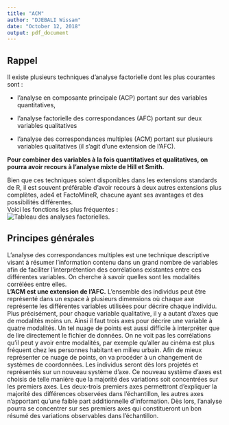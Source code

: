 ```yaml
---
title: "ACM"
author: "DJEBALI Wissam"
date: "October 12, 2018"
output: pdf_document
---
```


## Rappel
Il existe plusieurs techniques d’analyse factorielle dont les plus courantes sont :  

* l’analyse en composante principale (ACP) portant sur des variables quantitatives,  

* l’analyse factorielle des correspondances (AFC) portant sur deux variables qualitatives  

* l’analyse des correspondances multiples (ACM) portant sur plusieurs variables qualitatives (il s’agit d’une extension de l’AFC).  

**Pour combiner des variables à la fois quantitatives et qualitatives, on pourra avoir recours à l’analyse mixte de Hill et Smith.**  

Bien que ces techniques soient disponibles dans les extensions standards de R, il est souvent préférable
d’avoir recours à deux autres extensions plus complètes, ade4 et FactoMineR, chacune ayant ses
avantages et des possibilités différentes.  
Voici les fonctions les plus fréquentes :  
![Tableau des analyses factorielles.](/home/djebali/Pictures/AFC.png)

## Principes générales
L’analyse des correspondances multiples est une technique descriptive visant à résumer l’information
contenu dans un grand nombre de variables afin de faciliter l’interprétention des corrélations existantes
entre ces différentes variables. On cherche à savoir quelles sont les modalités corrélées entre elles.  
**L'ACM est une extension de l'AFC.**
L’ensemble des individus peut être représenté dans un espace à plusieurs
dimensions où chaque axe représente les différentes variables utilisées pour décrire chaque individu.
Plus précisément, pour chaque variable qualitative, il y a autant d’axes que de modalités moins un. Ainsi
il faut trois axes pour décrire une variable à quatre modalités. Un tel nuage de points est aussi difficile
à interpréter que de lire directement le fichier de données. On ne voit pas les corrélations qu’il peut y
avoir entre modalités, par exemple qu’aller au cinéma est plus fréquent chez les personnes habitant en
milieu urbain. Afin de mieux représenter ce nuage de points, on va procéder à un changement de systèmes
de coordonnées. Les individus seront dès lors projetés et représentés sur un nouveau système d’axe.
Ce nouveau système d’axes est choisis de telle manière que la majorité des variations soit concentrées
sur les premiers axes. Les deux-trois premiers axes permettront d’expliquer la majorité des différences
observées dans l’échantillon, les autres axes n’apportant qu’une faible part additionnelle d’information.
Dès lors, l’analyse pourra se concentrer sur ses premiers axes qui constitueront un bon résumé des
variations observables dans l’échantillon.


